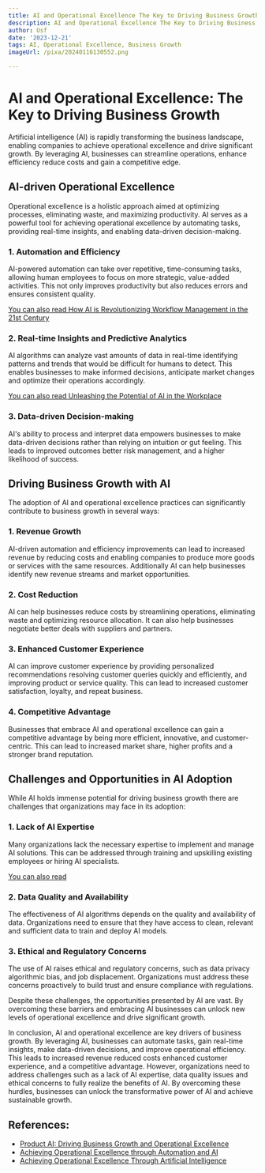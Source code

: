 ```yaml
---
title: AI and Operational Excellence The Key to Driving Business Growth
description: AI and Operational Excellence The Key to Driving Business Growth
author: Usf
date: '2023-12-21'
tags: AI, Operational Excellence, Business Growth
imageUrl: /pixa/20240116130552.png

---
```

#  AI and Operational Excellence:  The Key to Driving Business  Growth

Artificial intelligence (AI) is rapidly transforming the business landscape, enabling companies to achieve operational excellence and  drive significant growth. By leveraging AI,  businesses can streamline operations, enhance efficiency reduce  costs and gain a competitive edge.

## AI-driven Operational Excellence

Operational excellence is a holistic approach  aimed at  optimizing processes, eliminating waste,  and  maximizing productivity. AI serves as a powerful tool for achieving operational excellence by automating tasks, providing real-time  insights, and enabling data-driven decision-making.

### 1. Automation and Efficiency

AI-powered automation can take over repetitive, time-consuming tasks, allowing human employees to focus on more strategic, value-added activities. This not only improves productivity but also reduces errors and ensures consistent quality.

[You can also read How AI is Revolutionizing Workflow  Management in the 21st Century](How%20AI%20is%20Revolutionizing%20Workflow%20Management%20in%20the%2021st%20Century)


### 2.  Real-time Insights and Predictive Analytics

AI algorithms can analyze vast amounts of data in real-time identifying  patterns and trends that would be difficult for humans to detect. This  enables businesses to make informed  decisions, anticipate market changes and  optimize their operations accordingly.

[You can also read  Unleashing the Potential of AI in the Workplace](Unleashing%20the%20Potential%20of%20AI%20in%20the%20Workplace)


### 3. Data-driven  Decision-making

AI's ability to process and  interpret data empowers businesses to  make  data-driven decisions rather than relying on intuition or gut feeling. This leads to improved outcomes better risk management, and a higher likelihood of success.

## Driving Business Growth with AI

The  adoption of AI and operational excellence practices can significantly contribute to  business growth in several ways:

### 1. Revenue Growth

AI-driven automation and efficiency improvements can lead to increased  revenue by reducing costs and enabling companies to produce more goods or services  with the  same  resources. Additionally AI can help  businesses identify new revenue streams and market opportunities.

### 2. Cost Reduction

AI  can help businesses  reduce costs by streamlining operations, eliminating waste and optimizing resource allocation. It can also help  businesses negotiate better deals with suppliers and partners.

### 3. Enhanced Customer Experience

AI  can improve customer experience by providing personalized recommendations resolving customer queries quickly and efficiently, and improving  product or  service quality.  This can lead to increased customer satisfaction, loyalty, and repeat  business.

###  4. Competitive Advantage

Businesses  that embrace AI and  operational excellence can gain a competitive advantage by  being more efficient, innovative, and customer-centric. This can lead to increased market share, higher profits and a stronger brand reputation.

## Challenges and Opportunities in AI Adoption

While AI holds immense potential for driving business growth there are challenges that organizations may face in  its adoption:

### 1. Lack of AI Expertise

Many  organizations lack the necessary expertise to implement and manage AI solutions. This can be addressed through training and upskilling existing employees or hiring AI specialists.

[You can also read ]()


### 2. Data Quality and Availability

The effectiveness of AI algorithms depends on the quality and availability of  data.  Organizations need to ensure  that  they have access to clean,  relevant and sufficient data to train and deploy AI models.

### 3. Ethical and Regulatory Concerns

The use of AI raises ethical  and regulatory concerns, such as data privacy algorithmic bias, and job displacement. Organizations must address these concerns proactively to build trust and ensure compliance with regulations.

Despite these challenges, the opportunities presented by AI are vast.  By overcoming these barriers and  embracing AI businesses can unlock new levels  of operational excellence and drive significant growth.

In conclusion, AI and operational excellence are key  drivers of business growth. By leveraging  AI,  businesses can automate tasks, gain real-time insights, make data-driven  decisions, and improve operational  efficiency. This leads to increased revenue  reduced costs enhanced customer experience, and a competitive advantage. However, organizations need to address challenges such as a lack of AI expertise, data quality issues  and ethical concerns to fully  realize the benefits of AI. By overcoming these hurdles, businesses can unlock  the transformative power of AI and  achieve sustainable growth.

## References:
- [Product AI: Driving Business Growth and Operational Excellence](https://www.linkedin.com/pulse/product-ai-driving-business-growth-operational-jurgen-schmerler-6iawc)
- [Achieving Operational Excellence through Automation and AI](https://www.linkedin.com/pulse/achieving-operational-excellence-through-2c)
- [Achieving Operational Excellence Through Artificial Intelligence](https://www.frontiersin.org/articles/10.3389/fpsyg.2021.686624)

